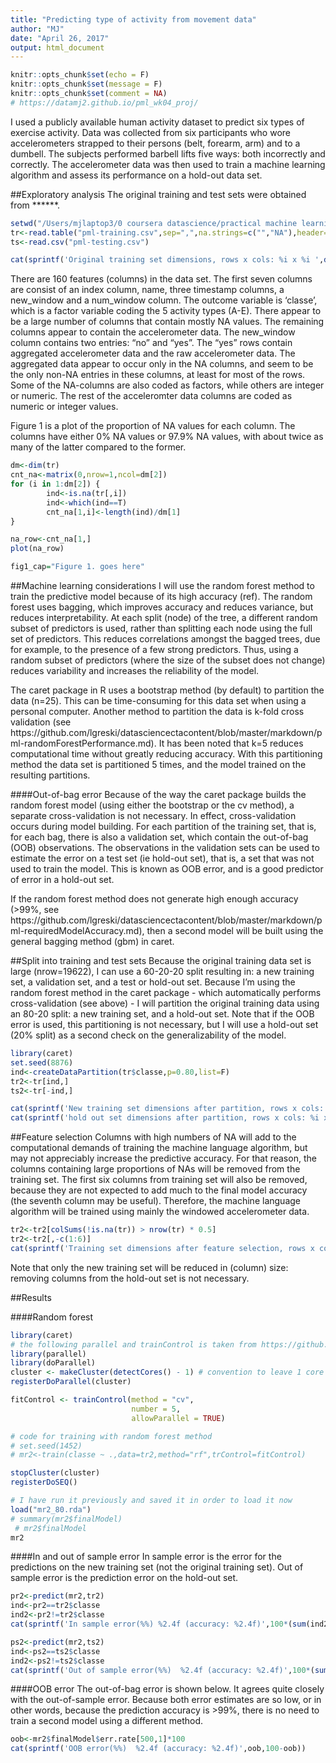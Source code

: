 ```yaml
---
title: "Predicting type of activity from movement data"
author: "MJ"
date: "April 26, 2017"
output: html_document
---
```


```r
knitr::opts_chunk$set(echo = F)
knitr::opts_chunk$set(message = F)
knitr::opts_chunk$set(comment = NA)
# https://datamj2.github.io/pml_wk04_proj/
```

I used a publicly available human activity dataset to predict six types of exercise activity. Data was collected from six participants who wore accelerometers strapped to their persons (belt, forearm, arm) and to a dumbell. The subjects performed barbell lifts five  ways: both incorrectly and correctly. The accelerometer data was then used to train a machine learning algorithm and assess its performance on a hold-out data set.


##Exploratory analysis
The original training and test sets were obtained from ******.
```r
setwd("/Users/mjlaptop3/0 coursera datascience/practical machine learning/0 week04/0 project/pml_wk04_proj")
tr<-read.table("pml-training.csv",sep=",",na.strings=c("","NA"),header=T)
ts<-read.csv("pml-testing.csv")

cat(sprintf('Original training set dimensions, rows x cols: %i x %i ',dim(tr)[1],dim(tr)[2]))
```
There are 160 features (columns) in the data set. The first seven columns are consist of an index column, name, three timestamp columns, a new_window and a num_window column. The outcome variable is 'classe', which is a factor variable coding the 5 activity types (A-E). There appear to be a large number of columns that contain mostly NA values. The remaining columns appear to contain the accelerometer data. The new_window column contains two entries: "no" and "yes". The "yes" rows contain aggregated accelerometer data and the raw accelerometer data. The aggregated data appear to occur only in the NA columns, and seem to be the only non-NA entries in these columns, at least for most of the rows. Some of the NA-columns are also coded as factors, while others are integer or numeric. The rest of the acceleromter data columns are coded as numeric or integer values.

Figure 1 is a plot of the proportion of NA values for each column. The columns have either 0% NA values or 97.9% NA values, with about twice as many of the latter compared to the former.

```r
dm<-dim(tr)
cnt_na<-matrix(0,nrow=1,ncol=dm[2])
for (i in 1:dm[2]) {
        ind<-is.na(tr[,i])
        ind<-which(ind==T)
        cnt_na[1,i]<-length(ind)/dm[1]
}

na_row<-cnt_na[1,]
plot(na_row)

fig1_cap="Figure 1. goes here"
```

##Machine learning considerations
I will use the random forest method to train the predictive model because of its high accuracy (ref). The random forest uses bagging, which improves accuracy and reduces variance, but reduces interpretability. At each split (node) of the tree, a different random subset of predictors is used, rather than splitting each node using the full set of predictors. This reduces correlations amongst the bagged trees, due for example, to the presence of a few strong predictors. Thus, using a random subset of predictors (where the size of the subset does not change) reduces variability and increases the reliability of the model. 

The caret package in R uses a bootstrap method (by default) to partition the data (n=25). This can be time-consuming for this data set when using a personal computer. Another method to partition the data is k-fold cross validation (see https://github.com/lgreski/datasciencectacontent/blob/master/markdown/pml-randomForestPerformance.md). It has been noted that k=5 reduces computational time without greatly reducing accuracy. With this partitioning method the data set is partitioned 5 times, and the model trained on the resulting partitions.

####Out-of-bag error
Because of the way the caret package builds the random forest model (using either the bootstrap or the cv method), a separate cross-validation is not necessary. In effect, cross-validation occurs during model building. For each partition of the training set, that is, for each bag, there is also a validation set, which contain the out-of-bag (OOB) observations. The observations in the validation sets can be used to estimate the error on a test set (ie hold-out set), that is, a set that was not used to train the model. This is known as OOB error, and is a good predictor of error in a hold-out set.

If the random forest method does not generate high enough accuracy (>99%, see https://github.com/lgreski/datasciencectacontent/blob/master/markdown/pml-requiredModelAccuracy.md), then a second model will be built using the general bagging method (gbm) in caret.

##Split into training and test sets
Because the original training data set is large (nrow=19622), I can use a 60-20-20 split resulting in: a new training set, a validation set, and a test or hold-out set. Because I'm using the random forest method in the caret package - which automatically performs cross-validation (see above) - I will partition the original training data using an 80-20 split: a new training set, and a hold-out set. Note that if the OOB error is used, this partitioning is not necessary, but I will use a hold-out set (20% split) as a second check on the generalizability of the model.

```r
library(caret)
set.seed(8876)
ind<-createDataPartition(tr$classe,p=0.80,list=F)
tr2<-tr[ind,]
ts2<-tr[-ind,]

```

```r
cat(sprintf('New training set dimensions after partition, rows x cols: %i x %i ',dim(tr2)[1],dim(tr2)[2]))
cat(sprintf('hold out set dimensions after partition, rows x cols: %i x %i ',dim(ts2)[1],dim(ts2)[2]))
```


##Feature selection
Columns with high numbers of NA will add to the computational demands of training the machine language algorithm, but may not appreciably increase the predictive accuracy. For that reason, the columns containing large proportions of NAs will be removed from the training set. The first six columns from training set will also be removed, because they are not expected to add much to the final model accuracy (the seventh column may be useful). Therefore, the machine language algorithm will be trained using mainly the windowed accelerometer data.

```r
tr2<-tr2[colSums(!is.na(tr)) > nrow(tr) * 0.5]
tr2<-tr2[,-c(1:6)]
cat(sprintf('Training set dimensions after feature selection, rows x cols: %i x %i ',dim(tr2)[1],dim(tr2)[2]))
```
Note that only the new training set will be reduced in (column) size: removing columns from the hold-out set is not necessary.

##Results

####Random forest

```r
library(caret)
# the following parallel and trainControl is taken from https://github.com/lgreski/datasciencectacontent/blob/master/markdown/pml-randomForestPerformance.md
library(parallel)
library(doParallel)
cluster <- makeCluster(detectCores() - 1) # convention to leave 1 core for OS
registerDoParallel(cluster)

fitControl <- trainControl(method = "cv",
                           number = 5,
                           allowParallel = TRUE)

# code for training with random forest method
# set.seed(1452)
# mr2<-train(classe ~ .,data=tr2,method="rf",trControl=fitControl)

stopCluster(cluster)
registerDoSEQ()

# I have run it previously and saved it in order to load it now
load("mr2_80.rda")
# summary(mr2$finalModel)
 # mr2$finalModel
mr2
```

####In and out of sample error
In sample error is the error for the predictions on the new training set (not the original training set). Out of sample error is the prediction error on the hold-out set.
```r
pr2<-predict(mr2,tr2)
ind<-pr2==tr2$classe
ind2<-pr2!=tr2$classe
cat(sprintf('In sample error(%%) %2.4f (accuracy: %2.4f)',100*(sum(ind2)/length(tr2$class)), 100*(sum(ind)/length(tr2$class))))

ps2<-predict(mr2,ts2)
ind<-ps2==ts2$classe
ind2<-ps2!=ts2$classe
cat(sprintf('Out of sample error(%%)  %2.4f (accuracy: %2.4f)',100*(sum(ind2)/length(ts2$class)), 100*(sum(ind)/length(ts2$class))))
```

####OOB error
The out-of-bag error is shown below. It agrees quite closely with the out-of-sample error. Because both error estimates are so low, or in other words, because the prediction accuracy is >99%, there is no need to train a second model using a different method.
```r
oob<-mr2$finalModel$err.rate[500,1]*100
cat(sprintf('OOB error(%%)  %2.4f (accuracy: %2.4f)',oob,100-oob))
```

